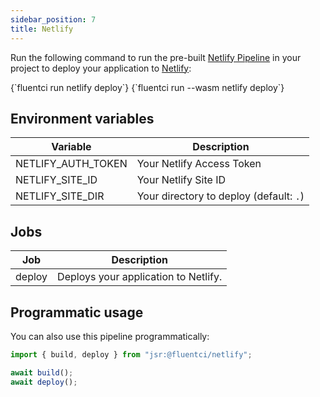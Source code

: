 ```yaml
---
sidebar_position: 7
title: Netlify
---
```


Run the following command to run the pre-built [Netlify Pipeline](https://github.com/fluent-ci-templates/netlify-pipeline) in your project to deploy your application to [Netlify](https://www.netlify.com):


<Tabs>
  <TabItem value="dagger" label="Dagger">
    <CodeBlock language="bash">
      {`fluentci run netlify deploy`}
    </CodeBlock>
  </TabItem>
  <TabItem value="wasm" label="Wasm">
    <CodeBlock language="bash">
      {`fluentci run --wasm netlify deploy`}

</CodeBlock>
</TabItem>
</Tabs>

## Environment variables

| Variable           | Description                             |
| ------------------ | --------------------------------------- |
| NETLIFY_AUTH_TOKEN | Your Netlify Access Token               |
| NETLIFY_SITE_ID    | Your Netlify Site ID                    |
| NETLIFY_SITE_DIR   | Your directory to deploy (default: `.`) |

## Jobs

| Job    | Description                          |
| ------ | ------------------------------------ |
| deploy | Deploys your application to Netlify. |

## Programmatic usage

You can also use this pipeline programmatically:

```typescript
import { build, deploy } from "jsr:@fluentci/netlify";

await build();
await deploy();
```
